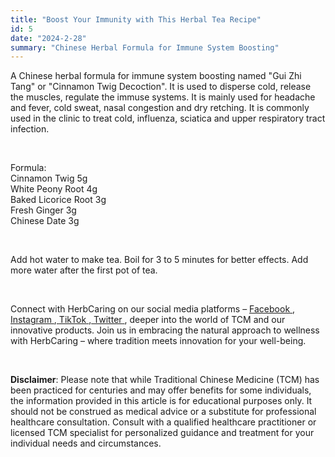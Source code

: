 ```yaml
---
title: "Boost Your Immunity with This Herbal Tea Recipe"
id: 5
date: "2024-2-28"
summary: "Chinese Herbal Formula for Immune System Boosting"
---
```


<p>
  A Chinese herbal formula for immune system boosting named "Gui Zhi Tang" or
  "Cinnamon Twig Decoction". It is used to disperse cold, release the muscles,
  regulate the immuse systems. It is mainly used for headache and fever,
  cold sweat, nasal congestion and dry retching.
  It is commonly used in the clinic to treat cold, influenza,
  sciatica and upper respiratory tract infection.
</p>
<br />
<p>
  Formula:
  <br />
  Cinnamon Twig 5g
  <br />
  White Peony Root 4g
  <br />
  Baked Licorice Root 3g
  <br />
  Fresh Ginger 3g
  <br />
  Chinese Date 3g
</p>
<br />
<p>
  Add hot water to make tea. Boil for 3 to 5 minutes for better effects. Add
  more water after the first pot of tea.
</p>
<br />
<p>
  Connect with HerbCaring on our social media platforms –
  <a href="https://www.facebook.com/herbcaring" target="_blank">
    <u>Facebook</u>
  </a>
  ,<a href="https://www.instagram.com/herbcaring/" target="_blank">
    <u>Instagram</u>
  </a>,<a href="https://www.tiktok.com/@herbcaring" target="_blank">
    <u>TikTok</u>
  </a>,<a href="https://twitter.com/HerbCaring" target="_blank">
    <u>Twitter</u>
  </a>, deeper into the world of TCM and our innovative products. Join us in embracing
  the natural approach to wellness with HerbCaring – where tradition meets innovation
  for your well-being.
</p>
<br />
<p>
  <b>Disclaimer</b>: Please note that while Traditional Chinese Medicine (TCM)
  has been practiced for centuries and may offer benefits for some individuals,
  the information provided in this article is for educational purposes only. It
  should not be construed as medical advice or a substitute for professional
  healthcare consultation. Consult with a qualified healthcare practitioner or
  licensed TCM specialist for personalized guidance and treatment for your
  individual needs and circumstances.
</p>
